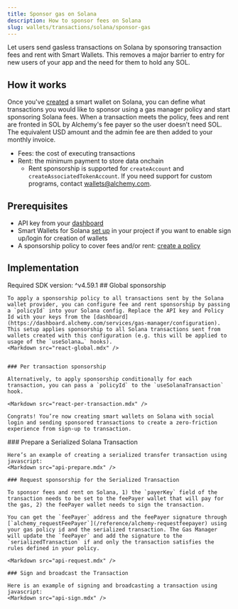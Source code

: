 ```yaml
---
title: Sponsor gas on Solana
description: How to sponsor fees on Solana
slug: wallets/transactions/solana/sponsor-gas
---
```


Let users send gasless transactions on Solana by sponsoring transaction fees and rent with Smart Wallets. This removes a major barrier to entry for new users of your app and the need for them to hold any SOL.

## How it works

Once you've [created](/wallets/react/solana-wallets/get-started) a smart wallet on Solana, you can define what transactions you would like to sponsor using a gas manager policy and start sponsoring Solana fees. When a transaction meets the policy, fees and rent are fronted in SOL by Alchemy's fee payer so the user doesn’t need SOL. The equivalent USD amount and the admin fee are then added to your monthly invoice.

- Fees: the cost of executing transactions
- Rent: the minimum payment to store data onchain
  - Rent sponsorship is supported for `createAccount` and `createAssociatedTokenAccount`. If you need support for custom programs, contact [wallets@alchemy.com](mailto:wallets@alchemy.com).

## Prerequisites

- API key from your [dashboard](https://dashboard.alchemy.com/apps)
- Smart Wallets for Solana [set up](/react/solana-wallets/get-started) in your project if you want to enable sign up/login for creation of wallets
- A sponsorship policy to cover fees and/or rent: [create a policy](https://dashboard.alchemy.com/gas-manager/policy/create/)

## Implementation

<Tabs>
  <Tab title="React">
    <Info>Required SDK version: ^v4.59.1</Info>
    ## Global sponsorship

    To apply a sponsorship policy to all transactions sent by the Solana wallet provider, you can configure fee and rent sponsorship by passing a `policyId` into your Solana config. Replace the API key and Policy Id with your keys from the [dashboard](https://dashboard.alchemy.com/services/gas-manager/configuration). This setup applies sponsorship to all Solana transactions sent from wallets created with this configuration (e.g. this will be applied to usage of the `useSolana…` hooks).
    <Markdown src="react-global.mdx" />


    ### Per transaction sponsorship

    Alternatively, to apply sponsorship conditionally for each transaction, you can pass a `policyId` to the `useSolanaTransaction` hook.

    <Markdown src="react-per-transaction.mdx" />

    Congrats! You’re now creating smart wallets on Solana with social login and sending sponsored transactions to create a zero-friction experience from sign-up to transaction.

  </Tab>
  <Tab title="JavaScript">
    ### Prepare a Serialized Solana Transaction

    Here’s an example of creating a serialized transfer transaction using javascript:
    <Markdown src="api-prepare.mdx" />

    ### Request sponsorship for the Serialized Transaction

    To sponsor fees and rent on Solana, 1) the `payerKey` field of the transaction needs to be set to the feePayer wallet that will pay for the gas, 2) the feePayer wallet needs to sign the transaction.

    You can get the `feePayer` address and the feePayer signature through [`alchemy_requestFeePayer`](/reference/alchemy-requestfeepayer) using your gas policy id and the serialized transaction. The Gas Manager will update the `feePayer` and add the signature to the `serializedTransaction` if and only the transaction satisfies the rules defined in your policy.

    <Markdown src="api-request.mdx" />

    ### Sign and broadcast the Transaction

    Here is an example of signing and broadcasting a transaction using javascript:
    <Markdown src="api-sign.mdx" />

  </Tab>
</Tabs>
